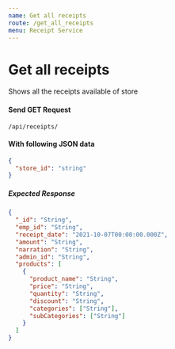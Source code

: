 ```yaml
---
name: Get all receipts
route: /get_all_receipts
menu: Receipt Service
---
```


# Get all receipts

Shows all the receipts available of store

#### Send GET Request

<Code>/api/receipts/</Code>

#### With following JSON data

```json
{
  "store_id": "string"
}
```

##### Expected Response

```json
{
  "_id": "String",
  "emp_id": "String",
  "receipt_date": "2021-10-07T00:00:00.000Z",
  "amount": "String",
  "narration": "String",
  "admin_id": "String",
  "products": [
    {
      "product_name": "String",
      "price": "String",
      "quantity": "String",
      "discount": "String",
      "categories": ["String"],
      "subCategories": ["String"]
    }
  ]
}
```
